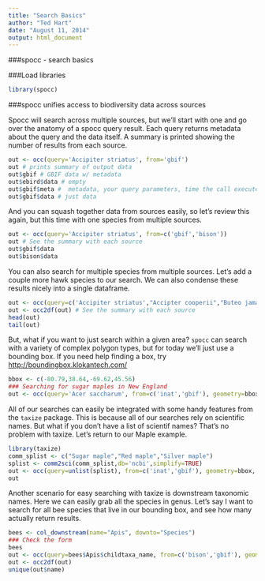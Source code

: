 ```yaml
---
title: "Search Basics"
author: "Ted Hart"
date: "August 11, 2014"
output: html_document
---
```

###spocc - search basics

###Load libraries

```r
library(spocc)
```

###spocc unifies access to biodiversity data across sources

Spocc will search across multiple sources, but we'll start with one and go over the anatomy of a spocc query result. Each query returns metadata about the query and the data itself.  A summary is printed showing the number of results from each source.

```r
out <- occ(query='Accipiter striatus', from='gbif')
out # prints summary of output data
out$gbif # GBIF data w/ metadata
out$ebird$data # empty
out$gbif$meta #  metadata, your query parameters, time the call executed, etc. 
out$gbif$data # just data
```

And you can squash together data from sources easily, so let's review this again, but this time with one species from multiple sources.

```r
out <- occ(query='Accipiter striatus', from=c('gbif','bison'))
out # See the summary with each source
out$gbif$data
out$bison$data
```


You can also search for multiple species from multiple sources.  Let's add a couple more hawk species to our search.  We can also condense these results nicely into a single dataframe.

```r
out <- occ(query=c('Accipiter striatus',"Accipter cooperii","Buteo jamaicensis"), from=c('inat','bison'))
out <- occ2df(out) # See the summary with each source
head(out)
tail(out)
```

But, what if you want to just search within a given area? `spocc` can search with a variety of complex polygon types, but for today we'll just use a bounding box.  If you need help finding a box, try [ http://boundingbox.klokantech.com/](http://boundingbox.klokantech.com/)

```r
bbox <- c(-80.79,38.64,-69.62,45.56)
### Searching for sugar maples in New England
out <- occ(query='Acer saccharum', from=c('inat','gbif'), geometry=bbox, limit = 100)

```

All of our searches can easily be integrated with some handy features from the `taxize` package.  This is because all of our searches rely on scientific names.  But what if you don't have a list of scientif names? That's no problem with taxize. Let's return to our Maple example.

```r
library(taxize)
comm_splist <- c("Sugar maple","Red maple","Silver maple")
splist <- comm2sci(comm_splist,db='ncbi',simplify=TRUE)
out <- occ(query=unlist(splist), from=c('inat','gbif'), geometry=bbox, limit = 100)
out
```

Another scenario for easy searching with taxize is downstream taxonomic names.  Here we can easily grab all the species in genus.  Let's say I want to search for all bee species that live in our bounding box, and see how many actually return results.

```r
bees <- col_downstream(name="Apis", downto="Species")
### Check the form
bees
out <- occ(query=bees$Apis$childtaxa_name, from=c('bison','gbif'), geometry=bbox, limit = 100)
out <- occ2df(out)
unique(out$name)

```



